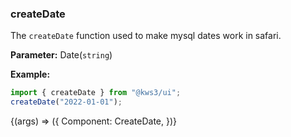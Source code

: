 
<Version />

<Meta title="Utils/2. Examples/9. CreateDate" />

### createDate

The `createDate` function used to make mysql dates work in safari.

**Parameter:**
Date(`string`)

**Example:**

```js
import { createDate } from "@kws3/ui";
createDate("2022-01-01");
```

<Story name="9. CreateDate" args={{}}>
  {(args) => ({
    Component: CreateDate,
  })}
</Story>

